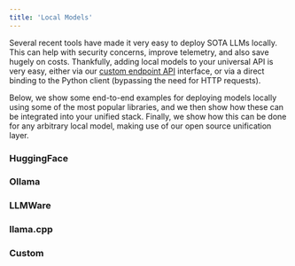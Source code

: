 ```yaml
---
title: 'Local Models'
---
```


Several recent tools have made it very easy to deploy SOTA LLMs locally.
This can help with security concerns, improve telemetry, and also save hugely on costs.
Thankfully, adding local models to your universal API is very easy,
either via our [custom endpoint API](<link-to-custom-endpoints-in-console>) interface,
or via a direct binding to the Python client (bypassing the need for HTTP requests).

Below, we show some end-to-end examples for deploying models locally
using some of the most popular libraries,
and we then show how these can be integrated into your unified stack.
Finally, we show how this can be done for any arbitrary local model,
making use of our open source unification layer.

### HuggingFace

### Ollama

### LLMWare

### llama.cpp

### Custom